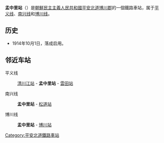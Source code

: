 {{unreferenced|time=2015-01-08T15:22:24+00:00}}
{{朝鮮半島車站資訊
|公司色 = red
|文字色 = 
|站名 = 孟中里站
|圖片 = No free image-zh.png
|pxl = 
|圖片說明 =
|前一站1 = [[清川江站|清川江]]
|前一站距離1 = 2.0
|後一站距離1 = 7.4
|後一站1 = [[雲田站|雲田]]
|所屬路線1 = [[平义线|平义线]]
|距離1 = 81.7
|起點站1 = [[平壤站|平壤]]
|前一站2 = 
|前一站距離2 = 
|後一站距離2 = 
|後一站2 = [[松道站|松道]]
|所屬路線2 = [[南兴线|南兴线]]
|距離2 = 0.0
|起點站2 = 孟中里
|前一站3 = 
|前一站距離3 = 
|後一站距離3 = 9.3
|後一站3 = [[博川站|博川]]
|所屬路線3 = [[博川线|博川线]]
|距離3 = 0.0
|起點站3 = 孟中里
|諺文 = 맹중리역
|朝鮮漢字 = 孟中里驛
|文觀部式 = Maengjung-ri-yeok
|馬-賴式 = Maengjung-ri-yŏk
|副站名 = 
|車站編號 = 
|停站路線數 = 3
|所屬公司 = [[朝鮮民主主義人民共和國鐵道省|朝鮮民主主義人民共和國鐵道省]]
|所在地 =[[平安北道|平安北道]][[博川郡|博川郡]]
|車站構造 = 地面车站
|月台配置 = 
|啟用年月日 =1914年10月1日
|廢站年月日 = 
|上下車人次 = 
|統計年度 = 
|轉車 = 
|備註 = 
|全寬備註 = 
}}

'''孟中里站'''（{{kor|名=北|諺=맹중리역|漢=孟中里驛|羅=Maengjung-ri yŏk|f=y}}）是[[朝鮮民主主義人民共和國|朝鮮民主主義人民共和國]][[平安北道|平安北道]][[博川郡|博川郡]]的一個鐵路車站，属于[[平义线|平义线]]、[[南兴线|南兴线]]和[[博川线|博川线]]。

==历史==
*1914年10月1日，落成启用。

==邻近车站==
平义线
:[[清川江站|清川江站]] - '''孟中里站''' - [[雲田站|雲田站]]
南兴线
:'''孟中里站''' - [[松道站|松道站]]
博川线
:'''孟中里站''' - [[博川站|博川站]]

{{朝鲜铁路小作品}}

{{平义线}}
{{南兴线}}
{{博川线}}

[[Category:平安北道鐵路車站|Category:平安北道鐵路車站]]